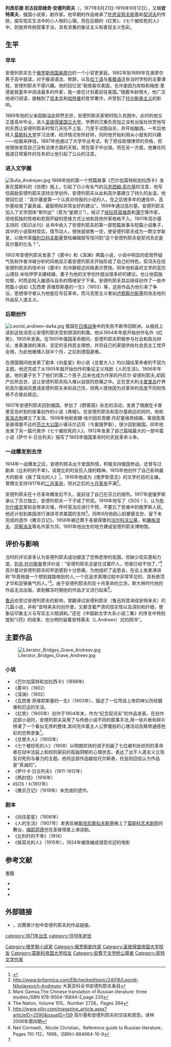 {{Infobox writer
| name        = 列昂尼德·尼古拉耶维奇·安德列耶夫
| image       = Andreyev by Repin.jpg
| imagesize   = 200px 
| caption     = [[伊利亚·列宾|伊利亚·列宾]]所绘的安德列耶夫画像
| pseudonym   = 
| birth_date  = {{birth date|1871|8|21}}
| birth_place = {{flag|俄罗斯帝國}}[[奥廖尔|奥廖尔]]
| death_date  = {{death date and age|1919|9|12|1871|8|21}}
| death_place = [[芬兰|芬兰]]Kuokkala（今屬俄羅斯）
| occupation  = 
| nationality = [[俄罗斯帝国|俄罗斯帝国]]
| period      = 十九世纪九十年代至二十世纪初十年代
| genre       = 小说、戏剧 
| movement    = [[象征主义|象征主义]]、[[表现主义|表现主义]]
| influences  = 
| influenced  =  
| signature   = Leonid Andreyev signature II.svg
| website     = 
| footnotes   = 
}}
'''列昂尼德·尼古拉耶维奇·安德列耶夫'''（{{lang-ru|Леони́д Никола́евич Андре́ев}}，1871年8月21日–1919年9月12日），又稱'''安特莱夫'''，俄国小说家，剧作家。他早期的作品继承了[[陀思妥耶夫斯基|陀思妥耶夫斯基]]和[[契诃夫|契诃夫]]的传统，描写现实生活中的小人物的心理。而在后期的《红笑》、《七个被绞死的人》中，则放弃传统叙事手法，具有浓重的象征主义和表现主义色彩。

==生平==
===早年===
安德列耶夫生于[[俄罗斯帝国|俄罗斯帝国]][[奥廖尔|奥廖尔]]的一个小官吏家庭。1882年到1889年在奥廖尔男子高中就读。对于俄语语法、修辞，以及[[拉丁语|拉丁语]]与[[希腊语|希腊语]]这些当时学校的主要课程，安德列耶夫不感兴趣。他的回忆说“我很喜欢美国，也许是因为库柏和梅恩·里德是我童年中阅读最多的作家，我一直在计划着前往美国。”随着年龄增大，他广泛地进行阅读，接触到了[[叔本华|叔本华]]和[[哈特曼|哈特曼]]的哲学著作，并受到了[[托尔斯泰主义|托尔斯泰主义]]的影响。

1889年他的父亲因脑溢血猝然去世，安德列耶夫家顿时陷入贫困中。此时的他又正逢高中毕业，进入[[圣彼得堡国立大学|圣彼得堡国立大学]]。学费的沉重负担加之没有出版社欣赏他写的东西让安德列耶夫时常几天吃不上饭，乃至于试图自杀，并开始酗酒。一年后他转入[[莫斯科大学|莫斯科大学]]学习法律，经济情况有所好转，同时他开始利用从小就有的兴趣——绘画来挣钱。1897年他通过了大学毕业考试，有了担任助理律师的资格，但他很快发现自己没有法律方面的天赋，常在案子中出错。而在另一方面，他兼任的报道日常案件的任务却让他引起了公众的注意。

===进入文学圈===
[[File:Bulla_Andreyev.jpg|thumb]]
1898年他的第一个短篇故事《巴尔加莫特和加拉西卡》发表在莫斯科的《信使》报上，引起了已小有名气的[[马克西姆·高尔基|马克西姆·高尔基]]的注意，他写信鼓励安德列耶夫坚持文学创作。安德列耶夫从此和高尔基建立了持久的友谊，他曾回忆说：“高尔基是第一个认真对待我的小说的人，在之后很多年的通信中，高尔基给我了最真诚、最聪明和非常友好的建议”。1899年通过高尔基，安德列耶夫加入了文学团体“斯列达”（意为“星期三”），结识了[[绥拉菲莫维奇|绥拉菲莫维奇]]和[[蒲宁|蒲宁]]等作家，但他孤独的性格和悲观怀疑的思维方式让他和其他作家格格不入。1901年高尔基主持的《知识丛刊》丛书中收入了安德列耶夫的第一部短篇故事与短篇小说集子，其中的小说取材现实，情节动人，很快就销售一空，使安德列耶夫成为一颗文学新星，以致作家[[梅列日科夫斯基|梅列日科夫斯基]]曾给编辑部写信问到“这个安德列耶夫是契诃夫还是高尔基的化名？”。

1902年安德列耶夫发表了《雾中》和《深渊》两篇小说，小说中明显的悲观怀疑气氛和作者冷峻分析的风格显示着安德列耶夫开始形成了自己的特色。契诃夫在给安德列耶夫的信中对《雾中》的冷静叙述风格表示赞扬。同年他和喜欢文学的亚历山德拉·米哈伊罗夫娜结婚，妻子为他的文学创作提出很多好的建议，也让他孤独忧郁，时而会陷入酗酒与自杀的情绪安宁下来。安德列耶夫其后继续创作了一些中短篇小说如《瓦西里·菲维耶斯基的一生》（1903）等，这些作品为他引来了争议，思想保守者认为他是在号召革命，而马克思主义者如[[卢那察尔斯基|卢那察尔斯基]]则攻击他的作品反人道主义。

===后期创作===
[[File:Leonid_andreev-da4a.jpg|thumb]]
俄国在[[日俄战争|日俄战争]]中的失败不断传回欧洲，从报纸上读到这些消息让安德列耶夫受到很深的刺激。他从1904年年底开始创作名作《红笑》，1905年发表。在1905年俄国革命期间，安德列耶夫积极参与社会和政治辩论，发表激进的演讲，坚定的支持民主理想，并将自己的家提供给社会民主工党开会用，为此他被捕入狱半个月，之后到德国避难。

在德国期间他发表了剧本《向星星》和小说《总督大人》均以描绘革命者的不屈为主题。他还完成了从1905年就开始创作的象征主义戏剧《人的生活》。1906年年底，他的妻子生下了他们的第二个孩子,后来也成为作家的丹尼尔·安德利耶夫,却因产后热去世，这让安德列耶夫陷入难以自拔的悲痛之中。正在意大利[[卡普里岛|卡普里岛]]疗养的高尔基闻讯邀请安德列耶夫来和自己住，但两人很快因为对革命的态度不同和性格不合彼此疏远。

1907年安德列耶夫回到俄国，参加了《野蔷薇》杂志的活动，发表了根据在卡普里亚岛听到的故事创作的小说《黑暗》。在安德列耶夫和高尔基疏远的同时，他和[[索洛古勃|索洛古勃]]建立了友谊。1908年他和安娜·埃尔因尼奇娜·丹尼塞维奇结婚，客居距离圣彼得堡不远的[[芬兰大公国|芬兰大公国]]小镇沃尔迈苏（今属俄罗斯），很少回到俄国。同年他发表了另一篇代表作《七个被绞死的人》。1912年发表了自己篇幅最大的一部中篇小说《萨什卡·日古列夫》描写了1905年俄国革命时的农民革命斗争。

===一战爆发到去世===
1914年一战爆发之后，安德列耶夫出于爱国热情，积极支持俄国参战。还曾写过剧本《比利时的不幸》，讴歌比利时反抗入侵的精神。1915年他创作了自己影响最大的剧本《挨了耳光的人》<ref>{{Cite book | author = Charles A. Moser | title = The Cambridge history of Russian literature |date = 1996| pages = 400 |ISBN =0-521-41554-3| language= En}} </ref>。1916年他成为《俄罗斯意志》的文学栏目的主编，曾撰文支持1917年的[[二月革命|二月革命]]，但对之后的[[十月革命|十月革命]]不满<ref>http://www.britannica.com/EBchecked/topic/24016/Leonid-Nikolayevich-Andreyev {{Wayback|url=http://www.britannica.com/EBchecked/topic/24016/Leonid-Nikolayevich-Andreyev |date=20150426193516 }} 大英百科全书安德列耶夫条目</ref>。

安德列耶夫在十月革命爆发后不久，就前往了自己在芬兰的居所。1917年底俄罗斯承认了芬兰独立，安德列耶夫一下子成了侨民。1919年他写了《SOS！》，认为[[布尔什维克|布尔什维克]]掌权会带来灾难，呼吁英法应进行干预，不要忘了苦难中的俄罗斯人民。他还计划到美国进行演讲寻求美国的支持<ref>Mark Gamsa,The Chinese translation of Russian literature: three studies,ISBN 978-9004-16844-2,page 230</ref>。同年9月他因心肌梗塞去世，留下未完成的遗作《撒旦日记》。1956年被迁葬于圣彼得堡的[[沃尔科沃公墓|沃尔科沃公墓]]，和[[屠格涅夫|屠格涅夫]]、[[冈察洛夫|冈察洛夫]]等名作家为邻。1991年他出生的地方建成安德列耶夫博物馆。

==评价与影响==
当时的评论家多认为安德列耶夫成功塑造了恐怖悲惨的氛围，但缺少现实感和力度，[[列夫·托尔斯泰|列夫·托尔斯泰]]曾评价说：“安德列耶夫总是在试着吓人，但我已经不怕了。”<ref>The Nation, Volume 105，Number 2728，Pages 394</ref>高尔基对安德列耶夫的早逝感到十分悲痛，为他组织了追思会，在会上发表演讲称“毕竟他是一个想到就能做到的人,一个在追求真理过程中非常罕见的、具有绝顶才华和足够勇气的人。”<ref name="#1">http://www.yilin.com/magazine_article.aspx?articleID=2590&issueID=139{{dead link|date=2017年11月 |bot=InternetArchiveBot |fix-attempted=yes }} 高尔基和安德列耶夫的交往和恩怨，译林 2006年第四期</ref>。由于安德列耶夫的反十月革命的立场，斯大林时代他的作品无法出版，直到解冻时期他的作品才又流行起来<ref>Neil Cornwell，Nicole Christian，Reference guide to Russian literature，Pages 110-112，1998，ISBN:I-884964-10-9</ref>。

[[鲁迅|鲁迅]]也受过安德列耶夫的影响，曾翻译过安德利耶夫（鲁迅将其译成安特来夫）的几篇小说，并称“安特来夫的创作里，又都含着严肃的现实性以及深刻和纤细，使象征印象主义与写实主义相调和。”还在《中国新文学大系小说二集》的序言中特别提到“《药》的收束，也分明的留着安特莱夫（L.Andreev）式的阴冷”。

==主要作品==
[[File:Literator_Bridges_Grave_Andreev.jpg|thumb]]
===小说===
*《巴尔加莫特和加拉西卡》(1898年)
*《雾中》（1902）
*《深渊》（1902）
*《瓦西里·菲维耶斯基的一生》（1903年），描述了一位笃信上帝的神父历经磨难和厄运的生活。
*《红笑》（1905年）创作于1904年末，作为“纪念契诃夫”的作品发表。在创作这部小说时，安德列耶夫采用了与传统小说不同的叙事手法,用一些片断和碎片拼凑了一个看似无序的整体,其间充斥着主人公梦魇般的心理活动及略带通感色彩的恐怖景象<ref name="#1"/>。
*《总督大人》（1905年）
*《七个被绞死的人》（1908）以明朗欢快的调子刻画了七位被判处绞刑的革命者在狱中法庭上和绞刑架前的孤独阴郁的心理状态，表达了出于人道主义立场反对死刑与暴力的主题。他将这部作品献给托尔斯泰，托翁则回信认为作品是“真诚的”。
*《萨什卡·日古列夫》（1911-1912年）
*《两封信》（1916年）
*《SOS！》（1917年）
*《撒旦日记》（1919年）未完成的遗作。

===剧本===
*《向往星星》（1906年）
*《人的生活》（1907年）发表后被[[斯坦尼斯拉夫斯基|斯坦尼斯拉夫斯基]]搬上了[[莫斯科艺术剧院|莫斯科艺术剧院]]的舞台，[[梅耶荷德|梅耶荷德]]也在圣彼得堡上演该剧。
*《比利时的不幸》（1914）
*《挨耳光的人》（1915年），1924年被改编成很受欢迎的电影

==参考文献==
{{reflist}}
;書籍
*{{Cite book | author =  Alexander S. Kaun | title = Leonid Andreyev | location = New York | publisher = Benjamin Blom Inc | date = 1969|language= en |ISBN =0405086857 }}
*{{Cite book | author =  张英伦主编，钱善行撰写条目 | title = 外国名作家传（下） | location = 北京 | publisher = 中国社会科学出版社 | date = 1980| pages = 56-61页 | language= 中文}}
*{{Cite book | author = 安德利耶夫著，张冰译 | title = 红笑| location = 北京 | publisher = 作家出版社 | date = 1998年| pages = 282-290页 |ISBN=7-5063-1340-5|language= 中文}}

==外部链接==
*{{gutenberg author|id=Leonid_Nikolayevich_Andreyev|name=Leonid Nikolayevich Andreyev}}，古腾堡计划中安德列耶夫的作品链接。

{{Authority control}}
[[category:1871年出生|category:1871年出生]]
[[category:1919年逝世|category:1919年逝世]]
[[Category:俄罗斯小说家|Category:俄罗斯小说家]]
[[Category:俄罗斯剧作家|Category:俄罗斯剧作家]]
[[Category:圣彼得堡帝国大学校友|Category:圣彼得堡帝国大学校友]]
[[Category:莫斯科帝国大学校友|Category:莫斯科帝国大学校友]]
[[Category:安葬于文学桥公墓者|Category:安葬于文学桥公墓者]]
[[Category:哥特文学作家|Category:哥特文学作家]]